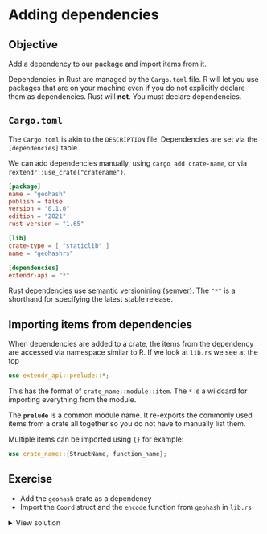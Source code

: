 # Adding dependencies

::: callout-tip
## Objective

Add a dependency to our package and import items from it.

:::

Dependencies in Rust are managed by the `Cargo.toml` file. R will let you use packages that are on your machine even if you do not explicitly declare them as dependencies. Rust will **not**. You must declare dependencies.


## `Cargo.toml`

The `Cargo.toml` is akin to the `DESCRIPTION` file. Dependencies are set via the `[dependencies]` table.

We can add dependencies manually, using `cargo add crate-name`, or via `rextendr::use_crate("cratename")`.

```toml
[package]
name = "geohash"
publish = false
version = "0.1.0"
edition = "2021"
rust-version = "1.65"

[lib]
crate-type = [ "staticlib" ]
name = "geohashrs"

[dependencies]
extendr-api = "*"
```

::: aside
Rust dependencies use [semantic versionining (semver)](https://semver.org/). The `"*"` is a shorthand for specifying the latest stable release.
:::


## Importing items from dependencies

When dependencies are added to a crate, the items from the dependency are accessed via namespace similar to R. If we look at `lib.rs` we see at the top

```rust
use extendr_api::prelude::*;
```

This has the format of `crate_name::module::item`. The `*` is a wildcard for importing everything from the module.

The **`prelude`** is a common module name. It re-exports the commonly used items from a crate all together so you do not have to manually list them.

Multiple items can be imported using `{}` for example:

```rust
use crate_name::{StructName, function_name};
```


## Exercise

- Add the `geohash` crate as a dependency
- Import the `Coord` struct and the `encode` function from `geohash` in `lib.rs`

<details>
    <summary>View solution</summary>

From the R terminal run:

```r
rextendr::use_crate("geohash")
```

This will add the geohash dependency.

Open `src/rust/src/lib.rs` and add the following below `use extendr_api::prelude::*;`

```rust
use geohash::{Coord, encode};
```

</details>
